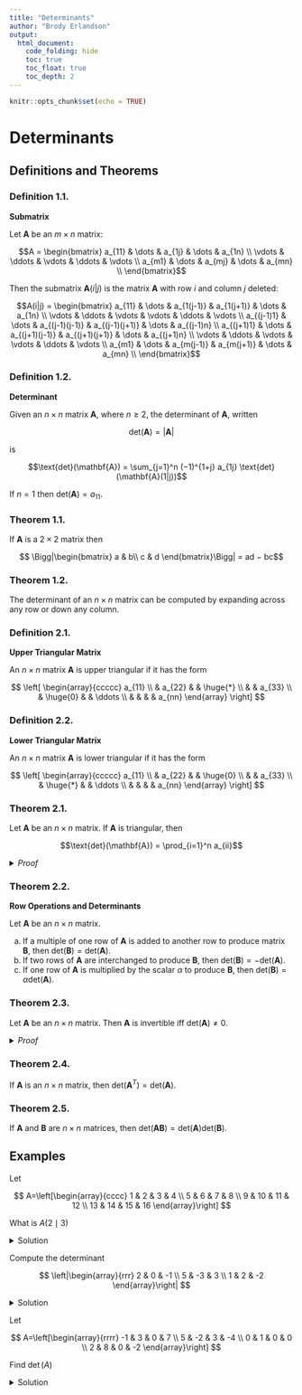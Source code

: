 ---
title: "Determinants"
author: "Brody Erlandson"
output:
  html_document:
    code_folding: hide
    toc: true
    toc_float: true
    toc_depth: 2
---

\renewcommand{\v}{\mathbf{v}}
\renewcommand{\u}{\mathbf{u}}
\newcommand{\w}{\mathbf{w}}
\newcommand{\vx}{\mathbf{x}}
\newcommand{\vy}{\mathbf{y}}
\newcommand{\vz}{\mathbf{z}}
\newcommand{\0}{\mathbf{0}}
\newcommand{\1}{\mathbf{1}}
\newcommand{\A}{\mathbf{A}}
\newcommand{\B}{\mathbf{B}}
\newcommand{\Cmat}{\mathbf{C}}
\newcommand{\I}{\mathbf{I}}
\newcommand{\N}{\mathbb{N}}
\newcommand{\Z}{\mathbb{Z}}
\newcommand{\R}{\mathbb{R}}
\newcommand{\C}{\mathbb{C}}
\newcommand{\set}[2]{\{#1_1, #1_2, \dots, #1_#2\}}
\newcommand{\null}[1]{\mathcal{N}(#1)}
\newcommand{\col}[1]{\mathcal{C}(#1)}
\newcommand{\row}[1]{\mathcal{R}(#1)}
\newcommand{\eig}{\mathcal{E}}
\newcommand{\vdd}[2]{\begin{bmatrix} #1\\ #2 \end{bmatrix}}
\newcommand{\vddd}[3]{\begin{bmatrix} #1\\ #2\\ #3 \end{bmatrix}}
\newcommand{\vdddd}[4]{\begin{bmatrix} #1\\ #2\\ #3\\ #4 \end{bmatrix}}
\newcommand{\mdd}[4]{\begin{bmatrix} #1 & #2\\ #3 & #4 \end{bmatrix}}
\newcommand{\mddd}[9]{\begin{bmatrix} #1 & #2 & #3\\ #4 & #5 & #6\\ #7 & #8 & #9\\\end{bmatrix}}
\newcommand{\span}[1]{\langle #1 \rangle}
\newcommand{\innerProd}[2]{\langle #1, #2 \rangle}
\newcommand{\norm}[1]{\lVert #1 \rVert}
\newcommand{\dim}[1]{\text{dim}(#1)}
\newcommand{\det}{\text{det}}
\newcommand{\kernel}{\mathcal{K}}
\newcommand{\range}{\mathcal{R}}


```{r setup, include=FALSE}
knitr::opts_chunk$set(echo = TRUE)
```

# Determinants

## Definitions and Theorems {.tabset}

### Definition 1.1.
**Submatrix**

Let $\A$ be an $m \times n$ matrix:

$$A = \begin{bmatrix} a_{11} & \dots & a_{1j} & \dots & a_{1n} \\
                      \vdots  & \ddots & \vdots & \ddots & \vdots \\
                      a_{m1}  & \dots & a_{mj} & \dots & a_{mn} \\
      \end{bmatrix}$$

Then the submatrix $\A(i|j)$ is the matrix $\A$ with row $i$ and column $j$ deleted:

$$A(i|j) = \begin{bmatrix} a_{11} & \dots & a_{1(j-1)} & a_{1(j+1)} & \dots & a_{1n} \\
                      \vdots  & \ddots & \vdots & \vdots & \ddots & \vdots \\
                      a_{(j-1)1}  & \dots & a_{(j-1)(j-1)} & a_{(j-1)(j+1)} & \dots & a_{(j-1)n} \\
                      a_{(j+1)1}  & \dots & a_{(j+1)(j-1)} & a_{(j+1)(j+1)} & \dots & a_{(j+1)n} \\
                      \vdots  & \ddots & \vdots & \vdots & \ddots & \vdots \\
                      a_{m1}  & \dots & a_{m(j-1)} & a_{m(j+1)} & \dots & a_{mn} \\
      \end{bmatrix}$$

### Definition 1.2.
**Determinant**

Given an $n \times n$ matrix $\A$, where $n \ge 2$, the determinant of $\A$, written 

$$\det(\A) = |\A|$$

is

$$\det(\A) = \sum_{j=1}^n (−1)^{1+j} a_{1j} \det(\A(1|j))$$

If $n = 1$ then $\det(\A) = a_{11}$.

### Theorem 1.1.

If $\A$ is a $2 \times 2$ matrix then

$$ \Bigg|\mdd{a}{b}{c}{d}\Bigg| = ad − bc$$

### Theorem 1.2.

The determinant of an $n \times n$ matrix can be computed by expanding across any row or down any column.

### Definition 2.1. 
**Upper Triangular Matrix**

An $n \times n$ matrix $\A$ is upper triangular if it has the form

$$
    \left[
    \begin{array}{ccccc}
    a_{11}                                    \\
          & a_{22}    &       & \huge{*}      \\
          &           & a_{33}                \\
          & \huge{0}  &       & \ddots        \\
          &           &       &         & a_{nn}
    \end{array}
    \right]
$$

### Definition 2.2. 
**Lower Triangular Matrix**

An $n \times n$ matrix $\A$ is lower triangular if it has the form

$$
    \left[
    \begin{array}{ccccc}
    a_{11}                                    \\
          & a_{22}    &       & \huge{0}      \\
          &           & a_{33}                \\
          & \huge{*}  &       & \ddots        \\
          &           &       &         & a_{nn}
    \end{array}
    \right]
$$

### Theorem 2.1. 

Let $\A$ be an $n \times n$ matrix. If $\A$ is triangular, then

$$\det(\A) = \prod_{i=1}^n a_{ii}$$

<details><summary>*Proof*</summary>  

For a lower triangle matrix $\A$ then we can go across the rows, and for a upper triangle matrix $\A$ then we can go across the columns. Then,

$$\det(A) = \sum_{j=1}^n (-1)^{1+j} a_{1j} \det(A(1|j)) 
\\ = a_{11}\det(A(1|1)) + 0\det(A(1|2)) + \dots + 0\det(A(1|n)) 
\\ = a_{11}\det(A(1|1)) = \dots = a_{11}a_{22}\dots a_{nn}$$

</details> \newline 

### Theorem 2.2.
**Row Operations and Determinants**

Let $\A$ be an $n \times n$ matrix.

a) If a multiple of one row of $\A$ is added to another row to produce matrix $\B$, then $\det(\B) = \det(\A)$.
b) If two rows of $\A$ are interchanged to produce $\B$, then $\det(\B) = − \det(\A)$.
c) If one row of $\A$ is multiplied by the scalar $\alpha$ to produce $\B$, then $\det(\B) = \alpha \det(\A)$.

### Theorem 2.3.

Let $\A$ be an $n \times n$ matrix. Then $\A$ is invertible iff $\det(\A) \not= 0$.

<details><summary>*Proof*</summary> 

Let $\A \sim \I_n$, then this implies $\A$ is invertible. Using theorem 2.2, then:
 
$$\text{by a) }\det(\B) = \det(\A) \Rightarrow \det(\I_n) = 1 = \det(\A)
\\ \text{by b) }\det(\B) = − \det(\A) \Rightarrow \det(\I_n) = 1 = -\det(\A)
\\ \text{by c) }\det(\B) = \alpha \det(\A) \Rightarrow \det(\I_n) = 1 = \alpha\det(\A)
\\ \Rightarrow \det(\A) \not= 0$$
 
</details> \newline 

### Theorem 2.4. 

If $\A$ is an $n \times n$ matrix, then $\det(\A^T) = \det(\A)$.

### Theorem 2.5. 

If $\A$ and $\B$ are $n \times n$ matrices, then $\det(\A\B) = \det(\A) \det(\B)$.

## Examples

Let

$$
A=\left[\begin{array}{cccc}
1 & 2 & 3 & 4 \\
5 & 6 & 7 & 8 \\
9 & 10 & 11 & 12 \\
13 & 14 & 15 & 16
\end{array}\right]
$$

What is $A(2 \mid 3)$

<details><summary>Solution</summary>

$$
A(2 \mid 3)=\left[\begin{array}{ccc}
1 & 2 & 4 \\
9 & 10 & 12 \\
13 & 14 & 16
\end{array}\right]
$$

</details>

Compute the determinant

$$
\left|\begin{array}{rrr}
2 & 0 & -1 \\
5 & -3 & 3 \\
1 & 2 & -2
\end{array}\right|
$$

<details><summary>Solution</summary>

Using the definition of the determinant we have:

$$
\begin{aligned}
\left|\begin{array}{rrr}
2 & 0 & -1 \\
5 & -3 & 3 \\
1 & 2 & -2
\end{array}\right| &=2\left|\begin{array}{rr}
-3 & 3 \\
2 & -2
\end{array}\right|-0\left|\begin{array}{rr}
5 & 3 \\
1 & -2
\end{array}\right|+(-1)\left|\begin{array}{rr}
5 & -3 \\
1 & 2
\end{array}\right| \\
&=2[(-3)(-2)-2(3)]-0-[5(2)-(-3) 1] \\
&=2[6-6]-[10+3] \\
&=0-13 \\
&=-13
\end{aligned}
$$

In general, to compute the determinant of an $n \times n$ matrix, we must compute

$$
\frac{n !}{2}
$$

$2 \times 2$ determinants. That may not seem like a lot at first glance, but consider some examples.

Computing a $3 \times 3$ determinant requires computing

$$
\frac{3 !}{2}=\frac{6}{2}=3 \quad 2 \times 2 \text { determinants. }
$$

Computing a $4 \times 4$ determinant requires computing

$$
\frac{4 !}{2}=\frac{24}{2}=12 \quad 2 \times 2 \text { determinants. }
$$

Computing a $5 \times 5$ determinant requires computing

$$
\frac{5 !}{2}=\frac{120}{2}=60 \quad 2 \times 2 \text { determinants }
$$

Computing a $6 \times 6$ determinant requires computing

$$
\frac{6 !}{2}=\frac{720}{2}=360 \quad 2 \times 2 \text { determinants }
$$

Computing a $10 \times 10$ determinant requires computing

$$
\frac{10 !}{2}=\frac{3628800}{2}=1814400 \quad 2 \times 2 \text { determinants } .
$$

Even using a computer, this can get out of hand very quickly, and even be impossible on a computer for matrices where $n$ is in the thousands, which is very common in applications.

When $n=100$, which is relatively small for some applications,

$$
100 ! \approx 9 \times 10^{157}
$$

This number is literally incomprehensible. Nothing in our human experience can give a sense of its size. The number of particles in the universe was estimated a few years ago by a physicist who came up with about

$$
3 \times 10^{80}
$$

Needless to say, it would take more time than the universe has existed for the fastest computer to do $10^{157}$ computations, let alone $2 \times 2$ determinants. Fortunately, there are lots of ways around this, including the next theorem. Theorem 1.2. The determinant of an $n \times n$ matrix can be computed by expanding across any row or down any column.

</details>

Let

$$
A=\left[\begin{array}{rrrr}
-1 & 3 & 0 & 7 \\
5 & -2 & 3 & -4 \\
0 & 1 & 0 & 0 \\
2 & 8 & 0 & -2
\end{array}\right]
$$

Find $\operatorname{det}(A)$

<details><summary>Solution</summary>

Expanding down column 3:

$$
\left|\begin{array}{rrrr}
-1 & 3 & 0 & 7 \\
5 & -2 & 3 & -4 \\
0 & 1 & 0 & 0 \\
2 & 8 & 0 & -2
\end{array}\right|=(-3)\left|\begin{array}{rrr}
-1 & 3 & 7 \\
0 & 1 & 0 \\
2 & 8 & -2
\end{array}\right|=(-3)(1)\left|\begin{array}{rr}
-1 & 7 \\
2 & -2
\end{array}\right|=(-3)[(-1)(-2)-(2)(7)]=36
$$

Or expanding across row 3 :

$$
\left|\begin{array}{rrrr}
-1 & 3 & 0 & 7 \\
5 & -2 & 3 & -4 \\
0 & 1 & 0 & 0 \\
2 & 8 & 0 & -2
\end{array}\right|=(-1)\left|\begin{array}{rrr}
-1 & 0 & 7 \\
5 & 3 & -4 \\
2 & 0 & -2
\end{array}\right|=(-1)(3)\left|\begin{array}{rr}
-1 & 7 \\
2 & -2
\end{array}\right|=(-3)[(-1)(-2)-(2)(7)]=36
$$

</details>
